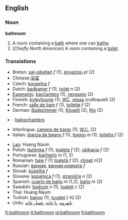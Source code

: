 ==English==
=== Noun ===
'''bathroom'''
# A room containing a [[bath]] where one can [[bathe]].
# (''Chiefly North American'') A room containing a [[toilet]].

=== Translations ===
{{top}}
*Breton: [[sal-gibellañ]] ''f'' (1), [[privezioù]] ''pl'' (2)
*Chinese:[[浴室]]
*Czech: [[koupelna]]  ''f''
*Dutch: [[badkamer]] ''f'' (1), [[toilet]] ''n'' (2)
*[[Esperanto]]: [[banĉambro]] (1), [[necesejo]] (2)
*Finnish: [[kylpyhuone]] (1); [[WC]], [[vessa]] (''colloquial'') (2)
*French: [[salle de bain]] ''f'' (1), [[toilette]] ''f'' (2)
*German: [[Badezimmer]] (1), [[Klosett]] (2), [[Klo]] (2)
* {{io}}: [[balnochambro]]
*Interlingua: [[camera de banio]] (1); [[W.C.]] (2)
*Italian: [[stanza da bagno]] ''f'' (1), [[bagno]] ''m'' (1), [[toiletta]] ''f'' (2)
{{mid}}
*[[Lao]]: Huang Naum
*Polish: [[łazienka]] ''f'' (1), [[toaleta]] ''f'' (2), [[ubikacja]] ''f'' (2)
*Portuguese: [[banheiro]] ''m'' (1, 2)
*Romanian: [[baie]] ''f'' (1) [[toaletă]] ''f'' (2), [[closet]]  ''n''(2)
*Russian: [[вaннaя]], [[вaннaя кoмнaтa]]  ''f''
*Slovak: [[kúpelňa]]  ''f''
*Slovene: [[kopalnica]] ''f'' (1), [[stranišče]] ''n'' (2)
*Spanish: [[cuarto de baño]] ''m'' (1,2), [[baño]] ''m'' (2)
*Swedish: [[badrum]] ''n'' (1), [[toalett]] ''c'' (2)
*Thai: Huang Naum
*Turkish: [[banyo]] (1), [[tuvalet]] [-ti] (2)
*Urdu: [[باتهروم]] ,[[پا خانه]] ,[[غسل خانه]]
{{bottom}}

[[fr:bathroom]]
[[it:bathroom]]
[[pl:bathroom]]
[[fi:bathroom]]